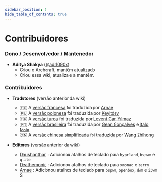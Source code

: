 ```yaml
---
sidebar_position: 5
hide_table_of_contents: true
---
```


# Contribuidores

### Dono / Desenvolvedor / Mantenedor
- **Aditya Shakya** ([@adi1090x](https://github.com/adi1090x))
  - Criou o Archcraft, mantêm atualizado
  - Criou essa wiki, atualiza e a mantêm.

### Contribuidores

- **Tradutores** (versão anterior da wiki)
  - 🇫🇷 A [versão francesa](https://wiki.archcraft.io/fr/) foi traduzida por [Arnae](https://www.github.com/Archenagechan)
  - 🇵🇱 A [versão polonesa](https://wiki.archcraft.io/pl/) foi traduzida por [Keyitdev](https://www.github.com/Keyitdev)
  - 🇹🇷 A [versão turca](https://wiki.archcraft.io/tr/) foi traduzida por [Levent Can Yılmaz](https://github.com/lvntcnylmz)
  - 🇵🇹 A [versão brasileira](https://wiki.archcraft.io/pt-BR/) foi traduzida por [Gean Gonçalves](https://github.com/gean634n) e [Italo Maia](https://github.com/maia-italo)
  - 🇨🇳 A [versão chinesa simplificada](https://wiki.archcraft.io/zh/) foi traduzida por [Wang Zhihong](https://github.com/TOLIE-OFFICIAL)

- **Editores** (versão anterior da wiki)
  - [Dhushanthan](https://github.com/Z3r0Tw0-ZT) : Adicionou atalhos de teclado para `hyprland`, `bspwm` e `qtile`	
  - [Deathemonic](https://github.com/Deathemonic) : Adicionou atalhos de teclado para `xmonad` e `berry`
  - [Arnae](https://www.github.com/Archenagechan) : Adicionou atalhos de teclado para `bspwm`, `openbox`, `dwm` e `i3wm`
S